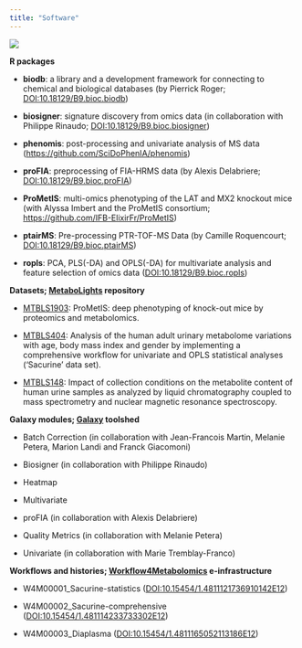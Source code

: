 ```yaml
---
title: "Software"
---
```


![](images/odisce_software.png)

**R packages**

*   **biodb**: a library and a development framework for connecting to chemical and biological databases (by Pierrick Roger; [DOI:10.18129/B9.bioc.biodb](https://doi.org/doi:10.18129/B9.bioc.biodb))
    
*   **biosigner**: signature discovery from omics data (in collaboration with Philippe Rinaudo; [DOI:10.18129/B9.bioc.biosigner](https://doi.org/10.18129/B9.bioc.biosigner))
    
*   **phenomis**: post-processing and univariate analysis of MS data ([https://github.com/SciDoPhenIA/phenomis](https://github.com/SciDoPhenIA/phenomis))
    
*   **proFIA**: preprocessing of FIA-HRMS data (by Alexis Delabriere; [DOI:10.18129/B9.bioc.proFIA](https://doi.org/10.18129/B9.bioc.proFIA))
    
*   **ProMetIS**: multi-omics phenotyping of the LAT and MX2 knockout mice (with Alyssa Imbert and the ProMetIS consortium; [https://github.com/IFB-ElixirFr/ProMetIS](https://github.com/IFB-ElixirFr/ProMetIS))
    
*   **ptairMS**: Pre-processing PTR-TOF-MS Data (by Camille Roquencourt; [DOI:10.18129/B9.bioc.ptairMS](https://doi.org/10.18129/B9.bioc.ptairMS))
    
*   **ropls**: PCA, PLS(-DA) and OPLS(-DA) for multivariate analysis and feature selection of omics data ([DOI:10.18129/B9.bioc.ropls](https://doi.org/10.18129/B9.bioc.ropls))
    

**Datasets; [MetaboLights](http://www.ebi.ac.uk/metabolights/index) repository**

*   [MTBLS1903](https://www.ebi.ac.uk/metabolights/MTBLS1903): ProMetIS: deep phenotyping of knock-out mice by proteomics and metabolomics.
    
*   [MTBLS404](https://www.ebi.ac.uk/metabolights/MTBLS404): Analysis of the human adult urinary metabolome variations with age, body mass index and gender by implementing a comprehensive workflow for univariate and OPLS statistical analyses ('Sacurine' data set).
    
*   [MTBLS148](https://www.ebi.ac.uk/metabolights/MTBLS148): Impact of collection conditions on the metabolite content of human urine samples as analyzed by liquid chromatography coupled to mass spectrometry and nuclear magnetic resonance spectroscopy.
    

**Galaxy modules; [Galaxy](https://toolshed.g2.bx.psu.edu) toolshed**

*   Batch Correction (in collaboration with Jean-Francois Martin, Melanie Petera, Marion Landi and Franck Giacomoni)
    
*   Biosigner (in collaboration with Philippe Rinaudo)
    
*   Heatmap
    
*   Multivariate
    
*   proFIA (in collaboration with Alexis Delabriere)
    
*   Quality Metrics (in collaboration with Melanie Petera)
    
*   Univariate (in collaboration with Marie Tremblay-Franco)
    

**Workflows and histories; [Workflow4Metabolomics](http://workflow4metabolomics.org/referenced_W4M_histories) e-infrastructure**

*   W4M00001\_Sacurine-statistics ([DOI:10.15454/1.4811121736910142E12](http://dx.doi.org/10.15454/1.4811121736910142E12))
    
*   W4M00002\_Sacurine-comprehensive ([DOI:10.15454/1.481114233733302E12](http://dx.doi.org/10.15454/1.481114233733302E12))
    
*   W4M00003\_Diaplasma ([DOI:10.15454/1.4811165052113186E12](http://dx.doi.org/10.15454/1.4811165052113186E12))